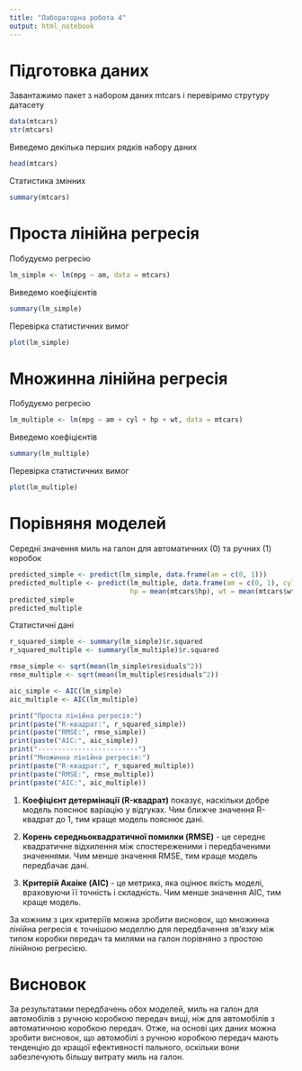```yaml
---
title: "Лабораторна робота 4"
output: html_notebook
---
```


# Підготовка даних

Завантажимо пакет з набором даних mtcars і перевіримо струтуру датасету

```r
data(mtcars)
str(mtcars)
```

Виведемо декілька перших рядків набору даних

```r
head(mtcars)
```

Статистика змінних

```r
summary(mtcars)
```

# Проста лінійна регресія

Побудуємо регресію

```r
lm_simple <- lm(mpg ~ am, data = mtcars)
```

Виведемо коефіцієнтів

```r
summary(lm_simple)
```

Перевірка статистичних вимог

```r
plot(lm_simple)
```

# Множинна лінійна регресія

Побудуємо регресію

```r
lm_multiple <- lm(mpg ~ am + cyl + hp + wt, data = mtcars)
```

Виведемо коефіцієнтів

```r
summary(lm_multiple)
```

Перевірка статистичних вимог

```r
plot(lm_multiple)
```

# Порівняня моделей

Середні значення миль на галон для автоматичних (0) та ручних (1) коробок

```r
predicted_simple <- predict(lm_simple, data.frame(am = c(0, 1)))
predicted_multiple <- predict(lm_multiple, data.frame(am = c(0, 1), cyl = mean(mtcars$cyl), 
                              hp = mean(mtcars$hp), wt = mean(mtcars$wt)))
predicted_simple
predicted_multiple
```

Статистичні дані

```r
r_squared_simple <- summary(lm_simple)$r.squared
r_squared_multiple <- summary(lm_multiple)$r.squared

rmse_simple <- sqrt(mean(lm_simple$residuals^2))
rmse_multiple <- sqrt(mean(lm_multiple$residuals^2))

aic_simple <- AIC(lm_simple)
aic_multiple <- AIC(lm_multiple)

print("Проста лінійна регресія:")
print(paste("R-квадрат:", r_squared_simple))
print(paste("RMSE:", rmse_simple))
print(paste("AIC:", aic_simple))
print("-------------------------")
print("Множинна лінійна регресія:")
print(paste("R-квадрат:", r_squared_multiple))
print(paste("RMSE:", rmse_multiple))
print(paste("AIC:", aic_multiple))
```

1.  **Коефіцієнт детермінації (R-квадрат)** показує, наскільки добре модель пояснює варіацію у відгуках. Чим ближче значення R-квадрат до 1, тим краще модель пояснює дані.

2.  **Корень середньоквадратичної помилки (RMSE)** - це середнє квадратичне відхилення між спостереженими і передбаченими значеннями. Чим менше значення RMSE, тим краще модель передбачає дані.

3.  **Критерій Акаіке (AIC)** - це метрика, яка оцінює якість моделі, враховуючи її точність і складність. Чим менше значення AIC, тим краще модель.

За кожним з цих критеріїв можна зробити висновок, що множинна лінійна регресія є точнішою моделлю для передбачення зв'язку між типом коробки передач та милями на галон порівняно з простою лінійною регресією.

# Висновок

За результатами передбачень обох моделей, миль на галон для автомобілів з ручною коробкою передач вищі, ніж для автомобілів з автоматичною коробкою передач. Отже, на основі цих даних можна зробити висновок, що автомобілі з ручною коробкою передач мають тенденцію до кращої ефективності пального, оскільки вони забезпечують більшу витрату миль на галон.
